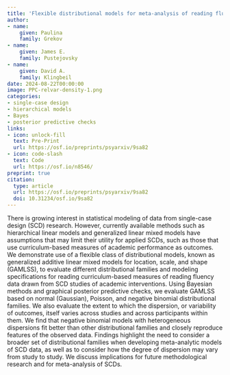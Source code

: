 ```yaml
---
title: 'Flexible distributional models for meta-analysis of reading fluency outcomes from single-case designs: An examination using Bayesian methods'
author:
- name:
    given: Paulina
    family: Grekov
- name:
    given: James E.
    family: Pustejovsky
- name:
    given: David A.
    family: Klingbeil
date: 2024-08-22T00:00:00
image: PPC-relvar-density-1.png
categories:
- single-case design
- hierarchical models
- Bayes
- posterior predictive checks
links:
- icon: unlock-fill
  text: Pre-Print
  url: https://osf.io/preprints/psyarxiv/9sa82
- icon: code-slash
  text: Code
  url: https://osf.io/n8546/
preprint: true
citation:
  type: article
  url: https://osf.io/preprints/psyarxiv/9sa82
  doi: 10.31234/osf.io/9sa82
---
```


There is growing interest in statistical modeling of data from single-case design (SCD) research. However, currently available methods such as hierarchical linear models and generalized linear mixed models have assumptions that may limit their utility for applied SCDs, such as those that use curriculum-based measures of academic performance as outcomes. We demonstrate use of a flexible class of distributional models, known as generalized additive linear mixed models for location, scale, and shape (GAMLSS), to evaluate different distributional families and modeling specifications for reading curriculum-based measures of reading fluency data drawn from SCD studies of academic interventions. Using Bayesian methods and graphical posterior predictive checks, we evaluate GAMLSS based on normal (Gaussian), Poisson, and negative binomial distributional families. We also evaluate the extent to which the dispersion, or variability of outcomes, itself varies across studies and across participants within them. We find that negative binomial models with heterogeneous dispersions fit better than other distributional families and closely reproduce features of the observed data. Findings highlight the need to consider a broader set of distributional families when developing meta-analytic models of SCD data, as well as to consider how the degree of dispersion may vary from study to study. We discuss implications for future methodological research and for meta-analysis of SCDs.

